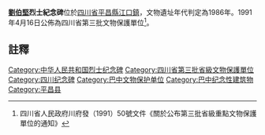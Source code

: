 {{msg:四川省文物保護單位
|名稱 = 劉伯堅烈士紀念碑
|編號 = 6
|圖片 = 
|級別 = S3
|分類 = 
|時代 = 1986年
|地点 = [[四川省|四川省]][[平昌縣|平昌縣]][[江口鎮|江口鎮]]
|坐標 =
|登錄 = 1991年4月16日
}}
'''[[劉伯堅|劉伯堅]]烈士紀念碑'''位於[[四川省|四川省]][[平昌縣|平昌縣]][[江口镇_(平昌县)|江口鎮]]，文物遺址年代判定為1986年。1991年4月16日公佈為四川省第三批文物保護單位<ref>四川省人民政府川府發（1991）50號文件《關於公布第三批省級重點文物保護單位的通知》</ref>。
==註釋==
{{reflist}}
{{文物保護單位小作品}}
{{巴中市境內的四川省文物保護單位}}

[[Category:中华人民共和国烈士纪念碑|Category:中华人民共和国烈士纪念碑]]
[[Category:四川省第三批省級文物保護單位|Category:四川省第三批省級文物保護單位]]
[[Category:四川纪念碑|Category:四川纪念碑]]
[[Category:巴中文物保护单位|Category:巴中文物保护单位]]
[[Category:巴中纪念性建筑物|Category:巴中纪念性建筑物]]
[[Category:平昌县|Category:平昌县]]